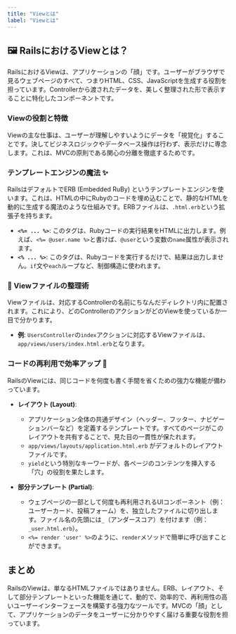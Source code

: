 ```yaml
---
title: "Viewとは"
label: "Viewとは"
---
```


## 🖼️ RailsにおけるViewとは？

RailsにおけるViewは、アプリケーションの「顔」です。ユーザーがブラウザで見るウェブページのすべて、つまりHTML、CSS、JavaScriptを生成する役割を担っています。Controllerから渡されたデータを、美しく整理された形で表示することに特化したコンポーネントです。

### Viewの役割と特徴

Viewの主な仕事は、ユーザーが理解しやすいようにデータを「視覚化」することです。決してビジネスロジックやデータベース操作は行わず、表示だけに専念します。これは、MVCの原則である関心の分離を徹底するためです。

### テンプレートエンジンの魔法 ✨

RailsはデフォルトでERB (Embedded RuBy) というテンプレートエンジンを使います。これは、HTMLの中にRubyのコードを埋め込むことで、静的なHTMLを動的に生成する魔法のような仕組みです。ERBファイルは、`.html.erb`という拡張子を持ちます。

- **`<%= ... %>`**: このタグは、Rubyコードの実行結果をHTMLに出力します。例えば、`<%= @user.name %>`と書けば、`@user`という変数の`name`属性が表示されます。
- **`<% ... %>`**: このタグは、Rubyコードを実行するだけで、結果は出力しません。`if`文や`each`ループなど、制御構造に使われます。

### 📂 Viewファイルの整理術

Viewファイルは、対応するControllerの名前にちなんだディレクトリ内に配置されます。これにより、どのControllerのアクションがどのViewを使っているか一目で分かります。

- **例**: `UsersController`の`index`アクションに対応するViewファイルは、`app/views/users/index.html.erb`となります。

### コードの再利用で効率アップ 🚀

RailsのViewには、同じコードを何度も書く手間を省くための強力な機能が備わっています。

- **レイアウト (Layout)**:
  - アプリケーション全体の共通デザイン（ヘッダー、フッター、ナビゲーションバーなど）を定義するテンプレートです。すべてのページがこのレイアウトを共有することで、見た目の一貫性が保たれます。
  - `app/views/layouts/application.html.erb` がデフォルトのレイアウトファイルです。
  - `yield`という特別なキーワードが、各ページのコンテンツを挿入する「穴」の役割を果たします。

- **部分テンプレート (Partial)**:
  - ウェブページの一部として何度も再利用されるUIコンポーネント（例：ユーザーカード、投稿フォーム）を、独立したファイルに切り出します。ファイル名の先頭には`_`（アンダースコア）を付けます（例：`_user.html.erb`）。
  - `<%= render 'user' %>`のように、`render`メソッドで簡単に呼び出すことができます。

## まとめ

RailsのViewは、単なるHTMLファイルではありません。ERB、レイアウト、そして部分テンプレートといった機能を通じて、動的で、効率的で、再利用性の高いユーザーインターフェースを構築する強力なツールです。MVCの「顔」として、アプリケーションのデータをユーザーに分かりやすく届ける重要な役割を担っています。